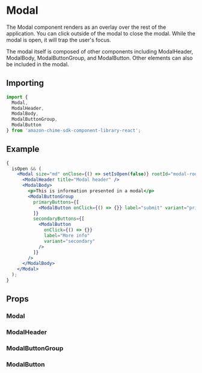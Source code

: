 

# Modal

The Modal component renders as an overlay over the rest of the application. You can click outside of the modal to close the modal. While the modal is open, it will trap the user's focus.

The modal itself is composed of other components including ModalHeader, ModalBody, ModalButtonGroup, and ModalButton. Other elements can also be included in the modal.

## Importing

```javascript
import {
  Modal,
  ModalHeader,
  ModalBody,
  ModalButtonGroup,
  ModalButton
} from 'amazon-chime-sdk-component-library-react';
```

## Example

<ThemeProvider theme={lightTheme}>
  <GlobalStyles/>
  <Preview>
    <ModalDemo />
  </Preview>
</ThemeProvider>

```jsx
{
  isOpen && (
    <Modal size="md" onClose={() => setIsOpen(false)} rootId="modal-root">
      <ModalHeader title="Modal header" />
      <ModalBody>
        <p>This is information presented in a modal</p>
        <ModalButtonGroup
          primaryButtons={[
            <ModalButton onClick={() => {}} label="submit" variant="primary" />
          ]}
          secondaryButtons={[
            <ModalButton
              onClick={() => {}}
              label="More info"
              variant="secondary"
            />
          ]}
        />
      </ModalBody>
    </Modal>
  );
}
```

## Props

### Modal

<Props of={Modal} />

### ModalHeader

<Props of={ModalHeader} />

### ModalButtonGroup

<Props of={ModalButtonGroup} />

### ModalButton

<Props of={ModalButton} />
